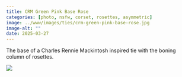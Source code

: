 ```yaml
---
title: CRM Green Pink Base Rose
categories: [photo, nsfw, corset, rosettes, asymmetric]
image: ../www/images/ties/crm-green-pink-base-rose.jpg
image-alt: ""
date: 2025-03-27
---
```


The base of a Charles Rennie Mackintosh inspired tie with the boning column of rosettes.

![](../www/images/ties/crm-green-pink-base-rose.jpg)

